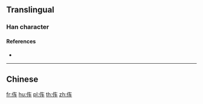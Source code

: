 ==Translingual==

===Han character===
{{Han char|rn=9|rad=人|as=04|sn=6|four=|canj=OKQ|ids=⿰亻车}}

====References====
* {{Han ref|kx=0096.121|hdz=10120.041|uh=4F21|ud=20257}}

----

==Chinese==
{{zh-see|俥}}

[[fr:伡]]
[[hu:伡]]
[[pl:伡]]
[[th:伡]]
[[zh:伡]]